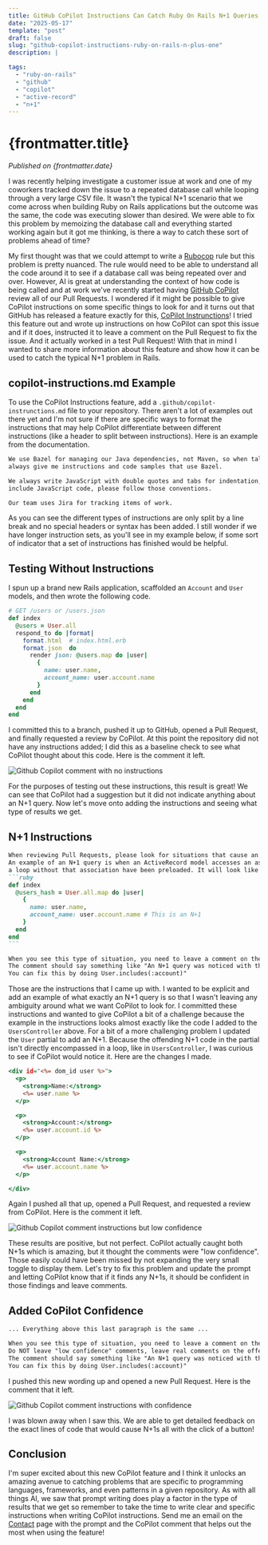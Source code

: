```yaml
---
title: GitHub CoPilot Instructions Can Catch Ruby On Rails N+1 Queries
date: "2025-05-17"
template: "post"
draft: false
slug: "github-copilot-instructions-ruby-on-rails-n-plus-one"
description: |

tags:
  - "ruby-on-rails"
  - "github"
  - "copilot"
  - "active-record"
  - "n+1"
---
```


# {frontmatter.title}

_Published on {frontmatter.date}_

I was recently helping investigate a customer issue at work and one of my coworkers tracked down the issue to
a repeated database call while looping through a very large CSV file. It wasn't the typical N+1 scenario that we
come across when building Ruby on Rails applications but the outcome was the same, the code was executing slower
than desired. We were able to fix this problem by memoizing the database call
and everything started working again but it got me thinking, is there a way to catch these sort of problems ahead
of time?

My first thought was that we could attempt to write a [Rubocop](https://github.com/rubocop/rubocop) rule but this
problem is pretty nuanced. The rule would need to be able to understand all the code around it to see if a database
call was being repeated over and over. However, AI is great at understanding the context of how code is being called
and at work we've recently started having [GitHub CoPilot](https://github.com/features/copilot) review all of our
Pull Requests. I wondered if it might be possible to give CoPilot instructions on some specific things to look for
and it turns out that GitHub has released a feature exactly for this,
[CoPilot Instrunctions](https://docs.github.com/en/copilot/customizing-copilot/adding-repository-custom-instructions-for-github-copilot)!
I tried this feature out and wrote up instructions on how CoPilot can spot this issue and if it does, instructed it
to leave a comment on the Pull Request to fix the issue. And it actually worked in a test Pull Request! With that in
mind I wanted to share more information about this feature and show how it can be used to catch the typical N+1 problem
in Rails.

## copilot-instructions.md Example

To use the CoPilot Instructions feature, add a `.github/copilot-instrunctions.md` file to your repository. There aren't
a lot of examples out there yet and I'm not sure if there are specific ways to format the instructions that may help
CoPilot differentiate between different instructions (like a header to split between instructions). Here is an
example from the documentation.

```text:.github/copilot-instructions.md
We use Bazel for managing our Java dependencies, not Maven, so when talking about Java packages,
always give me instructions and code samples that use Bazel.

We always write JavaScript with double quotes and tabs for indentation, so when your responses
include JavaScript code, please follow those conventions.

Our team uses Jira for tracking items of work.
```

As you can see the different types of instructions are only split by a line break and no special headers or syntax
has been added. I still wonder if we have longer instruction sets, as you'll see in my example below, if some
sort of indicator that a set of instructions has finished would be helpful.

## Testing Without Instructions

I spun up a brand new Rails application, scaffolded an `Account` and `User` models, and then wrote
the following code.

```ruby:users_controller.rb
# GET /users or /users.json
def index
  @users = User.all
  respond_to do |format|
    format.html  # index.html.erb
    format.json  do
      render json: @users.map do |user|
        {
          name: user.name,
          account_name: user.account.name
        }
      end
    end
  end
end
```

I committed this to a branch, pushed it up to GitHub, opened a Pull Request, and finally requested a review
by CoPilot. At this point the repository did not have any instructions added; I did this as a baseline check to
see what CoPilot thought about this code. Here is the comment it left.

![Github Copilot comment with no instructions](/post_images/github-copilot-instructions-ruby-on-rails-n-plus-one/copilot-no-instructions.png)

For the purposes of testing out these instructions, this result is great! We can see that CoPilot had a suggestion
but it did not indicate anything about an N+1 query. Now let's move onto adding the instructions and seeing
what type of results we get.

## N+1 Instructions

````text:.github/copilot-instructions.md
When reviewing Pull Requests, please look for situations that cause an N+1 query.
An example of an N+1 query is when an ActiveRecord model accesses an association in
a loop without that association have been preloaded. It will look like this
```ruby
def index
  @users_hash = User.all.map do |user|
    {
      name: user.name,
      account_name: user.account.name # This is an N+1
    }
  end
end
```

When you see this type of situation, you need to leave a comment on the offending code!
The comment should say something like "An N+1 query was noticed with the User model.
You can fix this by doing User.includes(:account)"
````

Those are the instructions that I came up with. I wanted to be explicit and add an example of what exactly an
N+1 query is so that I wasn't leaving any ambiguity around what we want CoPilot to look for. I committed these
instructions and wanted to give CoPilot a bit of a challenge because the example in the instructions looks almost
exactly like the code I added to the `UsersController` above. For a bit of a more challenging problem I updated
the `User` partial to add an N+1. Because the offending N+1 code in the partial isn't directly encompassed in a loop,
like in `UsersController`, I was curious to see if CoPilot would notice it. Here are the changes I made.

```ruby:app/views/users/_user.html.erb
<div id="<%= dom_id user %>">
  <p>
    <strong>Name:</strong>
    <%= user.name %>
  </p>

  <p>
    <strong>Account:</strong>
    <%= user.account.id %>
  </p>

  <p>
    <strong>Account Name:</strong>
    <%= user.account.name %>
  </p>

</div>
```

Again I pushed all that up, opened a Pull Request, and requested a review from CoPilot. Here is the comment it left.

![Github Copilot comment instructions but low confidence](/post_images/github-copilot-instructions-ruby-on-rails-n-plus-one/copilot-instructions-1.png)

These results are positive, but not perfect. CoPilot actually caught both N+1s which is amazing, but it thought the
comments were "low confidence". Those easily could have been missed by not expanding the very small toggle to display
them. Let's try to fix this problem and update the prompt and letting CoPilot know that if it finds any N+1s,
it should be confident in those findings and leave comments.

## Added CoPilot Confidence

```text:.github/copilot-instructions.md
... Everything above this last paragraph is the same ...

When you see this type of situation, you need to leave a comment on the offending code!
Do NOT leave "low confidence" comments, leave real comments on the offending lines of code.
The comment should say something like "An N+1 query was noticed with the User model.
You can fix this by doing User.includes(:account)"
```

I pushed this new wording up and opened a new Pull Request. Here is the comment that it left.

![Github Copilot comment instructions with confidence](/post_images/github-copilot-instructions-ruby-on-rails-n-plus-one/copilot-instructions-2.png)

I was blown away when I saw this. We are able to get detailed feedback on the exact lines of code that
would cause N+1s all with the click of a button!

## Conclusion

I'm super excited about this new CoPilot feature and I think it unlocks an amazing avenue to catching
problems that are specific to programming languages, frameworks, and even patterns in a given repository.
As with all things AI, we saw that prompt writing does play a factor in the type of results that we get so
remember to take the time to write clear and specific instructions when writing CoPilot instructions.
Send me an email on the [Contact](/contact) page with the prompt and the CoPilot comment that helps out
the most when using the feature!
